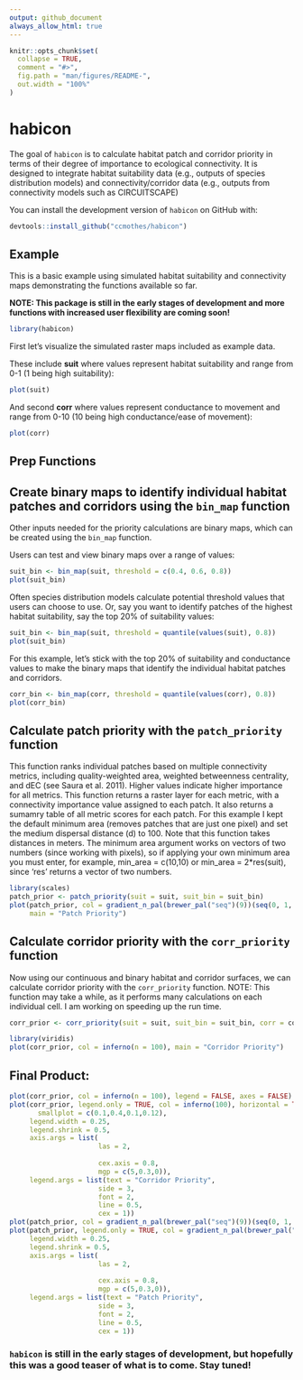 ```yaml
---
output: github_document
always_allow_html: true
---
```


<!-- README.md is generated from README.Rmd. Please edit that file -->

```r
knitr::opts_chunk$set(
  collapse = TRUE,
  comment = "#>",
  fig.path = "man/figures/README-",
  out.width = "100%"
)
```
# **habicon**

<!-- badges: start -->
<!-- badges: end -->

The goal of `habicon` is to calculate habitat patch and corridor priority in terms of their degree of importance to ecological connectivity. It is designed to integrate habitat suitability data (e.g., outputs of species distribution models) and connectivity/corridor data (e.g., outputs from connectivity models such as CIRCUITSCAPE)


You can install the development version of `habicon` on GitHub with:

``` r
devtools::install_github("ccmothes/habicon")
```

## Example

This is a basic example using simulated habitat suitability and connectivity maps demonstrating the functions available so far. 

**NOTE: This package is still in the early stages of development and more functions with increased user flexibility are coming soon!**

```r
library(habicon)
```

First let's visualize the simulated raster maps included as example data.

These include **suit** where values represent habitat suitability and range from 0-1 (1 being high suitability):
```r
plot(suit)
```
 
And second **corr** where values represent conductance to movement and range from 0-10 (10 being high conductance/ease of movement):
```r
plot(corr)
```

## Prep Functions


## Create binary maps to identify individual habitat patches and corridors using the `bin_map` function

Other inputs needed for the priority calculations are binary maps, which can be created using the `bin_map` function. 

Users can test and view binary maps over a range of values:
```r
suit_bin <- bin_map(suit, threshold = c(0.4, 0.6, 0.8))
plot(suit_bin)
```

Often species distribution models calculate potential threshold values that users can choose to use. Or, say you want to identify patches of the highest habitat suitability, say the top 20% of suitability values:
```r
suit_bin <- bin_map(suit, threshold = quantile(values(suit), 0.8))
plot(suit_bin)
```

For this example, let's stick with the top 20% of suitability and conductance values to make the binary maps that identify the individual habitat patches and corridors.

```r
corr_bin <- bin_map(corr, threshold = quantile(values(corr), 0.8))
plot(corr_bin)
```

## Calculate patch priority with the `patch_priority` function
This function ranks individual patches based on multiple connectivity metrics, including quality-weighted area, weighted betweenness centrality, and dEC (see Saura et al. 2011). Higher values indicate higher importance for all metrics. This function returns a raster layer for each metric, with a connectivity importance value assigned to each patch. It also returns a sumamry table of all metric scores for each patch. For this example I kept the default minimum area (removes patches that are just one pixel) and set the medium dispersal distance (d) to 100. Note that this function takes distances in meters. The minimum area argument works on vectors of two numbers (since working with pixels), so if applying your own minimum area you must enter, for example, min_area = c(10,10) or min_area = 2*res(suit), since 'res' returns a vector of two numbers.  

```r
library(scales)
patch_prior <- patch_priority(suit = suit, suit_bin = suit_bin)
plot(patch_prior, col = gradient_n_pal(brewer_pal("seq")(9))(seq(0, 1, length=100)), 
     main = "Patch Priority")
```


## Calculate corridor priority with the `corr_priority` function

Now using our continuous and binary habitat and corridor surfaces, we can calculate corridor priority with the `corr_priority` function.
NOTE: This function may take a while, as it performs many calculations on each individual cell. I am working on speeding up the run time.
```r
corr_prior <- corr_priority(suit = suit, suit_bin = suit_bin, corr = corr_rescale, corr_bin = corr_matrix)
```
```r
library(viridis)
plot(corr_prior, col = inferno(n = 100), main = "Corridor Priority")
```




## Final Product:
```r

plot(corr_prior, col = inferno(n = 100), legend = FALSE, axes = FALSE)
plot(corr_prior, legend.only = TRUE, col = inferno(100), horizontal = TRUE,
       smallplot = c(0.1,0.4,0.1,0.12),
     legend.width = 0.25,
     legend.shrink = 0.5,
     axis.args = list(
                      las = 2,
                     
                      cex.axis = 0.8,
                      mgp = c(5,0.3,0)),
     legend.args = list(text = "Corridor Priority", 
                      side = 3, 
                      font = 2, 
                      line = 0.5, 
                      cex = 1))
plot(patch_prior, col = gradient_n_pal(brewer_pal("seq")(9))(seq(0, 1, length=100)), legend = FALSE, axes = FALSE, add = TRUE)
plot(patch_prior, legend.only = TRUE, col = gradient_n_pal(brewer_pal("seq")(9))(seq(0, 1, length=100)), horizontal = TRUE, smallplot = c(0.5,0.8,0.1,0.12),
     legend.width = 0.25,
     legend.shrink = 0.5,
     axis.args = list(
                      las = 2,
                     
                      cex.axis = 0.8,
                      mgp = c(5,0.3,0)),
     legend.args = list(text = "Patch Priority", 
                      side = 3, 
                      font = 2, 
                      line = 0.5, 
                      cex = 1))
```

### `habicon` is still in the early stages of development, but hopefully this was a good teaser of what is to come. Stay tuned!
